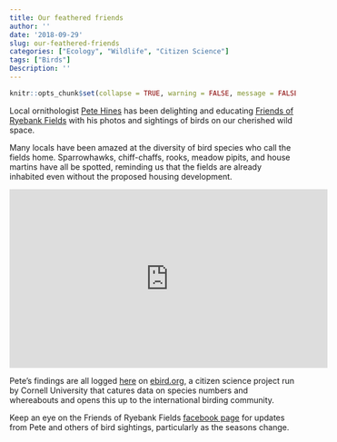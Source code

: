 ```yaml
---
title: Our feathered friends
author: ''
date: '2018-09-29'
slug: our-feathered-friends
categories: ["Ecology", "Wildlife", "Citizen Science"]
tags: ["Birds"]
Description: ''
---
```


```r
knitr::opts_chunk$set(collapse = TRUE, warning = FALSE, message = FALSE, echo = FALSE)
```

Local ornithologist [Pete Hines](https://twitter.com/Hines1Peter) has been delighting and educating [Friends of Ryebank Fields](https://www.facebook.com/groups/FriendsofRyebank) with his photos and sightings of birds on our cherished wild space. 

Many locals have been amazed at the diversity of bird species who call the fields home. Sparrowhawks, chiff-chaffs, rooks, meadow pipits, and house martins have all be spotted, reminding us that the fields are already inhabited even without the proposed housing development. 

<iframe width="560" height="315" src="https://www.youtube.com/embed/vbt2oJ0YG-M" frameborder="0" allowfullscreen></iframe>

Pete's findings are all logged [here](https://ebird.org/view/checklist/S48753621) on [ebird.org](https://ebird.org/home), a citizen science project run by Cornell University that catures data on species numbers and whereabouts and opens this up to the international birding community.

Keep an eye on the Friends of Ryebank Fields [facebook page](https://www.facebook.com/groups/FriendsofRyebank) for updates from Pete and others of bird sightings, particularly as the seasons change.